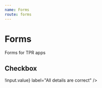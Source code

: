 ```yaml
---
name: Forms
route: forms
---
```



# Forms

Forms for TPR apps

## Checkbox

<Playground>
	<Checkbox
		input={{ value: true }}
		onChange={input => !input.value}
		label="All details are correct"
	/>
</Playground>
